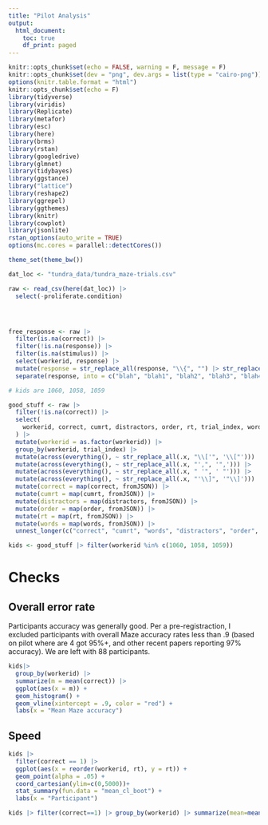 ```yaml
---
title: "Pilot Analysis"
output:
  html_document:
    toc: true
    df_print: paged
---
```



```r
knitr::opts_chunk$set(echo = FALSE, warning = F, message = F)
knitr::opts_chunk$set(dev = "png", dev.args = list(type = "cairo-png"))
options(knitr.table.format = "html")
knitr::opts_chunk$set(echo = F)
library(tidyverse)
library(viridis)
library(Replicate)
library(metafor)
library(esc)
library(here)
library(brms)
library(rstan)
library(googledrive)
library(glmnet)
library(tidybayes)
library(ggstance)
library("lattice")
library(reshape2)
library(ggrepel)
library(ggthemes)
library(knitr)
library(cowplot)
library(jsonlite)
rstan_options(auto_write = TRUE)
options(mc.cores = parallel::detectCores())

theme_set(theme_bw())

dat_loc <- "tundra_data/tundra_maze-trials.csv"

```


```r
raw <- read_csv(here(dat_loc)) |>
  select(-proliferate.condition)




free_response <- raw |>
  filter(is.na(correct)) |>
  filter(!is.na(response)) |>
  filter(is.na(stimulus)) |>
  select(workerid, response) |> 
  mutate(response = str_replace_all(response, "\\{", "") |> str_replace_all("\\}", "") |> str_replace_all("'", '"')) |>
  separate(response, into = c("blah", "blah1", "blah2", "blah3", "blah4", "blah5"), sep = '", "')

# kids are 1060, 1058, 1059

good_stuff <- raw |>
  filter(!is.na(correct)) |>
  select(
    workerid, correct, cumrt, distractors, order, rt, trial_index, words
  ) |>
  mutate(workerid = as.factor(workerid)) |>
  group_by(workerid, trial_index) |>
  mutate(across(everything(), ~ str_replace_all(.x, "\\['", '\\["'))) |>
  mutate(across(everything(), ~ str_replace_all(.x, "',", '",'))) |>
  mutate(across(everything(), ~ str_replace_all(.x, " '", ' "'))) |>
  mutate(across(everything(), ~ str_replace_all(.x, "'\\]", '"\\]'))) |>
  mutate(correct = map(correct, fromJSON)) |>
  mutate(cumrt = map(cumrt, fromJSON)) |>
  mutate(distractors = map(distractors, fromJSON)) |>
  mutate(order = map(order, fromJSON)) |>
  mutate(rt = map(rt, fromJSON)) |>
  mutate(words = map(words, fromJSON)) |>
  unnest_longer(c("correct", "cumrt", "words", "distractors", "order", "rt"))

kids <- good_stuff |> filter(workerid %in% c(1060, 1058, 1059))

```

# Checks 
## Overall error rate

Participants accuracy was generally good. Per a pre-registraction, I excluded participants with overall Maze accuracy rates less than .9 (based on pilot where are 4 got 95%+, and other recent papers reporting 97% accuracy). 
We are left with 88 participants. 

```r

kids|>
  group_by(workerid) |>
  summarize(m = mean(correct)) |>
  ggplot(aes(x = m)) +
  geom_histogram() +
  geom_vline(xintercept = .9, color = "red") +
  labs(x = "Mean Maze accuracy")
```


## Speed

```r
kids |>
  filter(correct == 1) |>
  ggplot(aes(x = reorder(workerid, rt), y = rt)) +
  geom_point(alpha = .05) +
  coord_cartesian(ylim=c(0,5000))+
  stat_summary(fun.data = "mean_cl_boot") +
  labs(x = "Participant") 

kids |> filter(correct==1) |> group_by(workerid) |> summarize(mean=mean(rt), median=median(rt))

```


